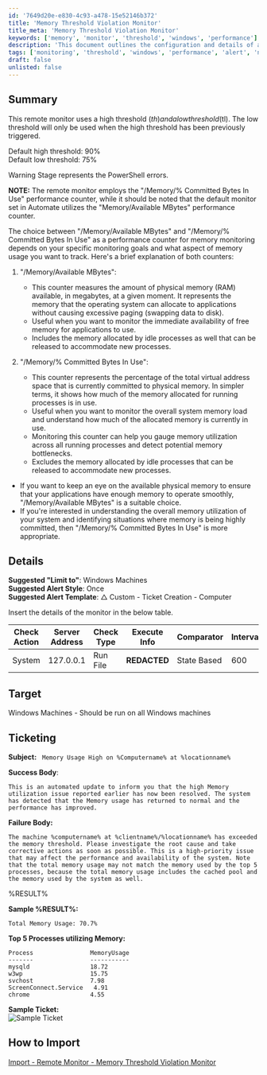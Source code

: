 ```yaml
---
id: '7649d20e-e830-4c93-a478-15e52146b372'
title: 'Memory Threshold Violation Monitor'
title_meta: 'Memory Threshold Violation Monitor'
keywords: ['memory', 'monitor', 'threshold', 'windows', 'performance']
description: 'This document outlines the configuration and details of a remote monitor designed to track memory usage on Windows machines, employing specific thresholds for alerting based on memory utilization metrics. It provides insights into the choice of performance counters and includes ticketing templates for automated alerts.'
tags: ['monitoring', 'threshold', 'windows', 'performance', 'alert', 'notification']
draft: false
unlisted: false
---
```

## Summary

This remote monitor uses a high threshold ($th) and a low threshold ($tl). The low threshold will only be used when the high threshold has been previously triggered.

Default high threshold: 90%  
Default low threshold: 75%

Warning Stage represents the PowerShell errors.

**NOTE:** The remote monitor employs the "/Memory/% Committed Bytes In Use" performance counter, while it should be noted that the default monitor set in Automate utilizes the "Memory/Available MBytes" performance counter.

The choice between "/Memory/Available MBytes" and "/Memory/% Committed Bytes In Use" as a performance counter for memory monitoring depends on your specific monitoring goals and what aspect of memory usage you want to track. Here's a brief explanation of both counters:

1. "/Memory/Available MBytes":  
   - This counter measures the amount of physical memory (RAM) available, in megabytes, at a given moment. It represents the memory that the operating system can allocate to applications without causing excessive paging (swapping data to disk).  
   - Useful when you want to monitor the immediate availability of free memory for applications to use.  
   - Includes the memory allocated by idle processes as well that can be released to accommodate new processes.

2. "/Memory/% Committed Bytes In Use":  
   - This counter represents the percentage of the total virtual address space that is currently committed to physical memory. In simpler terms, it shows how much of the memory allocated for running processes is in use.  
   - Useful when you want to monitor the overall system memory load and understand how much of the allocated memory is currently in use.  
   - Monitoring this counter can help you gauge memory utilization across all running processes and detect potential memory bottlenecks.  
   - Excludes the memory allocated by idle processes that can be released to accommodate new processes.

- If you want to keep an eye on the available physical memory to ensure that your applications have enough memory to operate smoothly, "/Memory/Available MBytes" is a suitable choice.
- If you're interested in understanding the overall memory utilization of your system and identifying situations where memory is being highly committed, then "/Memory/% Committed Bytes In Use" is more appropriate.

## Details

**Suggested "Limit to"**: Windows Machines  
**Suggested Alert Style**: Once  
**Suggested Alert Template**: △ Custom - Ticket Creation - Computer  

Insert the details of the monitor in the below table.

| Check Action | Server Address | Check Type | Execute Info | Comparator | Interval | Result |
|--------------|----------------|------------|---------------|------------|----------|--------|
| System       | 127.0.0.1      | Run File   | **REDACTED**  | State Based | 600      | ![Result](../../../static/img/Memory-Threshold-Violation-Monitor/image_1.png) |

## Target

Windows Machines - Should be run on all Windows machines

## Ticketing

**Subject:** ` Memory Usage High on %Computername% at %locationname%`

**Success Body**:  
```  
This is an automated update to inform you that the high Memory utilization issue reported earlier has now been resolved. The system has detected that the Memory usage has returned to normal and the performance has improved.  
```

**Failure Body:**  
```  
The machine %computername% at %clientname%/%locationname% has exceeded the memory threshold. Please investigate the root cause and take corrective actions as soon as possible. This is a high-priority issue that may affect the performance and availability of the system. Note that the total memory usage may not match the memory used by the top 5 processes, because the total memory usage includes the cached pool and the memory used by the system as well.  
```
%RESULT%

**Sample %RESULT%:**  
```
Total Memory Usage: 70.7%
```

**Top 5 Processes utilizing Memory:**  
```
Process                MemoryUsage
-------                -----------
mysqld                 18.72
w3wp                   15.75
svchost                7.98
ScreenConnect.Service   4.91
chrome                 4.55
```

**Sample Ticket:**  
![Sample Ticket](../../../static/img/Memory-Threshold-Violation-Monitor/image_2.png)

## How to Import

[Import - Remote Monitor - Memory Threshold Violation Monitor](https://proval.itglue.com/DOC-5078775-13276991)













